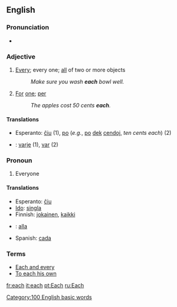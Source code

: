 ==English==
===Pronunciation===
*{{audio|en-us-each.ogg|Audio (US)}}

===Adjective===

#[[Every]]; every one; [[all]] of two or more objects
#:''Make sure you wash '''each''' bowl well.''
#[[For]] [[one]]; [[per]]
#:''The apples cost 50 cents '''each'''.''

{{artfl}}
====Translations====

*Esperanto: [[ĉiu]] (1), [[po]] (''e.g.'', [[po]] [[dek]] [[cendo]]j, ''ten cents each'') (2)
*{{sv}}: [[varje]] (1), [[var]] (2)

===Pronoun===

#Everyone

====Translations====

*Esperanto: [[ĉiu]]
*[[Ido]]: [[singla]]
*Finnish: [[jokainen]], [[kaikki]]
*{{sv}}: [[alla]]
*Spanish: [[cada]]

===Terms===

*[[Each and every]]
*[[To each his own]]

[[Category:100 English basic words]]

[[fr:each]]
[[it:each]]
[[pt:Each]]
[[ru:Each]]